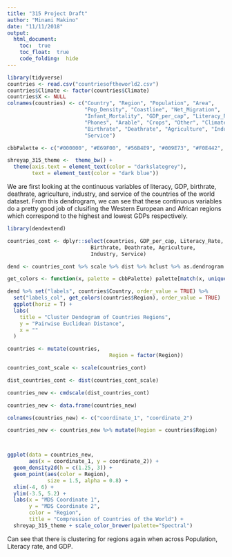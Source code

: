 ```yaml
---
title: "315 Project Draft"
author: "Minami Makino"
date: "11/11/2018"
output: 
  html_document:
    toc:  true
    toc_float:  true
    code_folding:  hide
---
```


```r
library(tidyverse)
countries <- read.csv("countriesoftheworld2.csv")
countries$Climate <- factor(countries$Climate)
countries$X <- NULL
colnames(countries) <- c("Country", "Region", "Population", "Area", 
                         "Pop_Density", "Coastline", "Net_Migration",
                         "Infant_Mortality", "GDP_per_cap", "Literacy_Rate",
                         "Phones", "Arable", "Crops", "Other", "Climate",
                         "Birthrate", "Deathrate", "Agriculture", "Industry",
                         "Service")

cbbPalette <- c("#000000", "#E69F00", "#56B4E9", "#009E73", "#F0E442", "#0072B2", "#D55E00", "#CC79A7")

shreyap_315_theme <-  theme_bw() + 
  theme(axis.text = element_text(color = "darkslategrey"),
        text = element_text(color = "dark blue"))
```


We are first looking at the continuous variables of literacy, GDP, birthrate, deathrate, agriculture, industry, and service of the countries of the world dataset. From this dendrogram, we can see that these continuous variables do a pretty good job of clusifing the Western European and African regions which correspond to the highest and lowest GDPs respectively.

```r
library(dendextend)

countries_cont <- dplyr::select(countries, GDP_per_cap, Literacy_Rate, 
                           Birthrate, Deathrate, Agriculture,
                           Industry, Service)

dend <- countries_cont %>% scale %>% dist %>% hclust %>% as.dendrogram

get_colors <- function(x, palette = cbbPalette) palette[match(x, unique(x))]

dend %>% set("labels", countries$Country, order_value = TRUE) %>% 
  set("labels_col", get_colors(countries$Region), order_value = TRUE)  %>% 
  ggplot(horiz = T) + 
  labs(
    title = "Cluster Dendogram of Countries Regions",
    y = "Pairwise Euclidean Distance",
    x = ""
  )
```


```r
countries <- mutate(countries, 
                                 Region = factor(Region))

countries_cont_scale <- scale(countries_cont)

dist_countries_cont <- dist(countries_cont_scale)

countries_new <- cmdscale(dist_countries_cont)

countries_new <- data.frame(countries_new)

colnames(countries_new) <- c("coordinate_1", "coordinate_2")

countries_new <- countries_new %>% mutate(Region = countries$Region)



ggplot(data = countries_new, 
       aes(x = coordinate_1, y = coordinate_2)) +
  geom_density2d(h = c(1.25, 3)) +
  geom_point(aes(color = Region),
             size = 1.5, alpha = 0.8) +
  xlim(-4, 6) + 
  ylim(-3.5, 5.2) +
  labs(x = "MDS Coordinate 1", 
       y = "MDS Coordinate 2", 
       color = "Region",
       title = "Compression of Countries of the World") + 
  shreyap_315_theme + scale_color_brewer(palette="Spectral")
```

Can see that there is clustering for regions again when across Population, Literacy rate, and GDP.
